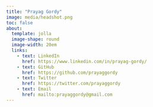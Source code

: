 ```yaml
---
title: "Prayag Gordy"
image: media/headshot.png
toc: false
about:
  template: jolla
  image-shape: round
  image-width: 20em
  links:
    - text: LinkedIn
      href: https://www.linkedin.com/in/prayag-gordy/
    - text: GitHub
      href: https://github.com/prayaggordy
    - text: Twitter
      href: https://twitter.com/prayaggordy
    - text: Email
      href: mailto:prayaggordy@gmail.com
---
```


